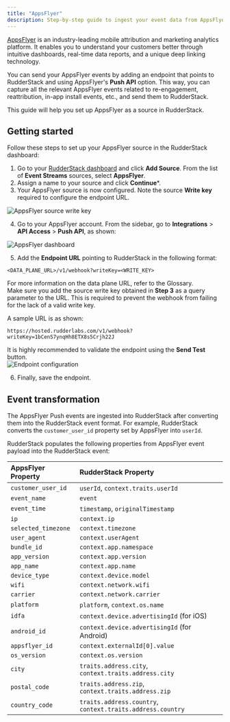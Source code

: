 ```yaml
---
title: "AppsFlyer"
description: Step-by-step guide to ingest your event data from AppsFlyer into RudderStack.
---
```


[AppsFlyer](https://www.appsflyer.com/) is an industry-leading mobile attribution and marketing analytics platform. It enables you to understand your customers better through intuitive dashboards, real-time data reports, and a unique deep linking technology.

You can send your AppsFlyer events by adding an endpoint that points to RudderStack and using AppsFlyer's **Push API** option. This way, you can capture all the relevant AppsFlyer events related to re-engagement, reattribution, in-app install events, etc., and send them to RudderStack.

This guide will help you set up AppsFlyer as a source in RudderStack.

## Getting started

Follow these steps to set up your AppsFlyer source in the RudderStack dashboard:

1. Go to your [RudderStack dashboard](https://app.rudderstack.com/) and click **Add Source**. From the list of **Event Streams** sources, select **AppsFlyer**.
2. Assign a name to your source and click **Continue***.
3. Your AppsFlyer source is now configured. Note the source **Write key** required to configure the endpoint URL.

<img src="../../../assets/event-stream-sources/appsflyer-write-key.png" alt="AppsFlyer source write key" />

4. Go to your AppsFlyer account. From the sidebar, go to **Integrations** >  **API Access** > **Push API**, as shown:

<img src="../../../assets/event-stream-sources/appsflyer-3.png" alt="AppsFlyer dashboard" />

5. Add the **Endpoint URL** pointing to RudderStack in the following format:

```
<DATA_PLANE_URL>/v1/webhook?writeKey=<WRITE_KEY>
```

<div class="infoBlock">
For more information on the data plane URL, refer to the <Link to="/resources/glossary/#data-plane-url">Glossary</Link>.
</div>

<div class="warningBlock">
Make sure you add the source write key obtained in <strong>Step 3</strong> as a query parameter to the URL. This is required to prevent the webhook from failing for the lack of a valid write key. 
</div>

A sample URL is as shown:

```http
https://hosted.rudderlabs.com/v1/webhook?writeKey=1bCenS7ynqHh8ETX8s5Crjh22J
```

<div class="infoBlock">
It is highly recommended to validate the endpoint using the <strong>Send Test</strong> button.
</div>

<img src="../../../assets/event-stream-sources/appcenter-3.png" alt="Endpoint configuration" />

6. Finally, save the endpoint.

## Event transformation

The AppsFlyer Push events are ingested into RudderStack after converting them into the RudderStack event format. For example, RudderStack converts the `customer_user_id` property set by AppsFlyer into `userId`.

RudderStack populates the following properties from AppsFlyer event payload into the RudderStack event:

| AppsFlyer Property  | RudderStack Property                                       |
| :------------------ | :--------------------------------------------------------- |
| `customer_user_id`  | `userId`, `context.traits.userId`                          |
| `event_name`        | `event`                                                    |
| `event_time`        | `timestamp`, `originalTimestamp`                           |
| `ip`                | `context.ip`                                               |
| `selected_timezone` | `context.timezone`                                         |
| `user_agent`        | `context.userAgent`                                        |
| `bundle_id`         | `context.app.namespace`                                    |
| `app_version`       | `context.app.version`                                      |
| `app_name`          | `context.app.name`                                         |
| `device_type`       | `context.device.model`                                     |
| `wifi`              | `context.network.wifi`                                     |
| `carrier`           | `context.network.carrier`                                  |
| `platform`          | `platform`, `context.os.name`                              |
| `idfa`              | `context.device.advertisingId` (for iOS)                     |
| `android_id`        | `context.device.advertisingId` (for Android)                 |
| `appsflyer_id`      | `context.externalId[0].value`                              |
| `os_version`        | `context.os.version`                                       |
| `city`              | `traits.address.city`, `context.traits.address.city`       |
| `postal_code`       | `traits.address.zip`, `context.traits.address.zip`         |
| `country_code`      | `traits.address.country`, `context.traits.address.country` |


